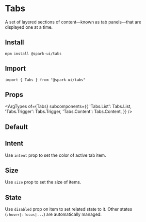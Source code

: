 


<Meta of={stories} />

# Tabs

A set of layered sections of content—known as tab panels—that are displayed one at a time.

## Install

```
npm install @spark-ui/tabs
```

## Import

```
import { Tabs } from "@spark-ui/tabs"
```

## Props

<ArgTypes
  of={Tabs}
  subcomponents={{
    'Tabs.List': Tabs.List,
    'Tabs.Trigger': Tabs.Trigger,
    'Tabs.Content': Tabs.Content,
  }}
/>

## Default

<Canvas of={stories.Default} />

## Intent

Use `intent` prop to set the color of active tab item.

<Canvas of={stories.Intent} />

## Size

Use `size` prop to set the size of items.

<Canvas of={stories.Size} />

## State

Use `disabled` prop on item to set related state to it. Other states (`:hover|:focus|...`) are automatically managed.

<Canvas of={stories.State} />
